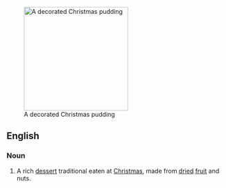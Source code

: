 [[Image:Christmas pudding.JPG|right|240px|thumb|A decorated Christmas pudding]]
==English==
{{wikipedia}}
===Noun===
{{en-noun|sg=[[Christmas]] [[pudding]]}}

# A rich [[dessert]] traditional eaten at [[Christmas]], made from [[dried]] [[fruit]] and nuts.